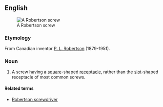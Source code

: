 ==English==
[[Image:Robertson_screw.jpg|thumb|A Robertson screw]]

===Etymology===
From Canadian inventor [[w:P._L._Robertson|P. L. Robertson]] (1879-1951).

===Noun===
{{en-noun|sg=[[Robertson]] [[screw]]}}

# {{context|mainly|Canada}} A screw having a [[square]]-shaped [[receptacle]], rather than the [[slot]]-shaped receptacle of most common screws.

====Related terms====
*[[Robertson screwdriver]]